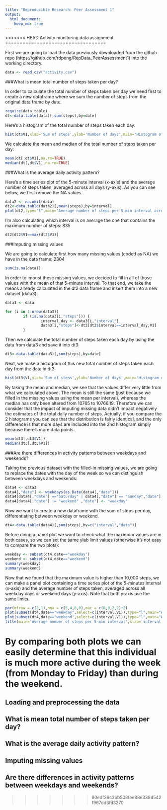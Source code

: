 ```yaml
---
title: "Reproducible Research: Peer Assessment 1"
output: 
  html_document:
    keep_md: true
---
```


<<<<<<< HEAD
Activity monitoring data assignment
===================================

First we are going to load the data previously downloaded from the github repo (https://github.com/rdpeng/RepData_PeerAssessment1) into the working directory. 


```r
data <- read.csv("activity.csv")
```



###What is mean total number of steps taken per day?

In order to calculate the total number of steps taken per day we need first to create a new dataframe where we sum the number of steps from the original data frame by date. 

```r
require(data.table)
dt<-data.table(data)[,sum(steps),by=date]
```


Here's a histogram of the total number of steps taken each day:
```r
hist(dt$V1,xlab='Sum of steps',ylab='Number of days',main='Histogram of total number of steps taken each day',col='blue')
```


We calculate the mean and median of the total number of steps taken per day:
```r
mean(dt[,dt$V1],na.rm=TRUE)
median(dt[,dt$V1],na.rm=TRUE)
```



###What is the average daily activity pattern?

Here's a time series plot of the 5-minute interval (x-axis) and the average number of steps taken, averaged across all days (y-axis). As you can see below, we first remove the NA values.

```r
data2 <- na.omit(data)
dt2<-data.table(data2)[,mean(steps),by=interval]
plot(dt2,type="l",main='Average number of steps per 5-min interval across all days',ylab='number of steps',col='blue')
```


I'm also calculating which interval is on average the one that contains the maximum number of steps: 835
```r
dt2[dt2$V1==max(dt2$V1)]
```



###Imputing missing values

We are going to calculate first how many missing values (coded as NA) we have in the data frame: 2304

```r
sum(is.na(data))
```


In order to impust these missing values, we decided to fill in all of those values with the mean of that 5-minute interval. To that end, we take the means already calculated in the dt2 data frame and insert them into a new dataset (data3). 

```r
data3 <- data

for (i in 1:nrow(data3)) 
        if (is.na(data3[i,"steps"])) {
                interval_day <- data3[i,"interval"]
                data3[i,"steps"]<-dt2[dt2$interval==interval_day,V1]
        }
```


Then we calculate the total number of steps taken each day by using the data from data3 and save it into dt3:

```r
dt3<-data.table(data3)[,sum(steps),by=date]
```


Next, we make a histogram of this new total number of steps taken each day from the data in dt3:

```r
hist(dt3$V1,xlab='Sum of steps',ylab='Number of days',main='Histogram of total number of steps taken each day',col='blue')
```


By taking the mean and median, we see that the values differ very little from what we calculated above. The mean is still the same (just because we filled in the missing values using the mean per interval), whereas the median has only been altered from 10765 to 10766.19. Therefore we can consider that the impact of imputing missing data didn't impact negatively the estimates of the total daily number of steps. Actually, if you compare the 2 histograms you can see that the distribution is fairly identical, and the only difference is that more days are included into the 2nd histogram simply because there's more data points.

```r
mean(dt3[,dt3$V1])
median(dt3[,dt3$V1])
```



###Are there differences in activity patterns between weekdays and weekends?

Taking the previous dataset with the filled-in missing values, we are going to replace the dates with the day of the week so we can distinguish between weekdays and weekends:

```r
data4 <- data3
data4[,"date"] <- weekdays(as.Date(data4[,"date"]))
data4[data4[,"date"] =="Saturday" | data4[,"date"] == "Sunday","date"] <- "weekend"
data4[data4[,"date"] != "weekend" ,"date"] <- "weekday"
```


Now we want to create a new dataframe with the sum of steps per day, differentiating between weekday or weekend. 

```r
dt4<-data.table(data4)[,sum(steps),by=c("interval","date")]
```


Before doing a panel plot we want to check what the maximum values are in both cases, so we can set the same ylab limit values (otherwise it's not easy to compare the two plots):

```r
weekday <- subset(dt4,date=="weekday")
weekend <- subset(dt4,date=="weekend")
summary(weekday)
summary(weekend)
```


Now that we found that the maximum value is higher than 10,000 steps, we can make a panel plot containing a time series plot of the 5-minutes interval (x-axis) and the average number of steps taken, averaged across all weekday days or weekend days (y-axis). Note that both y-axis use the same limits.

```r
par(mfrow = c(2,1),oma = c(5,4,0,0),mar = c(0,0,2,2)+2)
plot(subset(dt4,date=="weekday",select=c(interval,V1)),type="l",main="Average number of steps per 5-min interval\n\nWeekday",ylim=c(0,10500),xlab="",col='blue',ylab="number of steps")
plot(subset(dt4,date=="weekend",select=c(interval,V1)),type="l",main="Weekend",ylim=c(0,10500),col='blue',ylab="number of steps")
title(main='Average number of steps per 5-min interval',xlab='interval',ylab='number of steps',outer=TRUE,line=1)
```


By comparing both plots we can easily determine that this individual is much more active during the week (from Monday to Friday) than during the weekend. 
=======

## Loading and preprocessing the data



## What is mean total number of steps taken per day?



## What is the average daily activity pattern?



## Imputing missing values



## Are there differences in activity patterns between weekdays and weekends?
>>>>>>> 80edf39c3bb508fee88e3394542f967dd3fd3270

